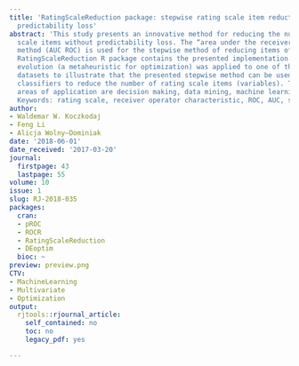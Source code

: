 ```yaml
---
title: 'RatingScaleReduction package: stepwise rating scale item reduction without
  predictability loss'
abstract: 'This study presents an innovative method for reducing the number of rating
  scale items without predictability loss. The “area under the receiver operator curve”
  method (AUC ROC) is used for the stepwise method of reducing items of a rating scale.
  RatingScaleReduction R package contains the presented implementation. Differential
  evolution (a metaheuristic for optimization) was applied to one of the analyzed
  datasets to illustrate that the presented stepwise method can be used with other
  classifiers to reduce the number of rating scale items (variables). The targeted
  areas of application are decision making, data mining, machine learning, and psychometrics.
  Keywords: rating scale, receiver operator characteristic, ROC, AUC, scale reduction.'
author:
- Waldemar W. Koczkodaj
- Feng Li
- Alicja Wolny–Dominiak
date: '2018-06-01'
date_received: '2017-03-20'
journal:
  firstpage: 43
  lastpage: 55
volume: 10
issue: 1
slug: RJ-2018-035
packages:
  cran:
  - pROC
  - ROCR
  - RatingScaleReduction
  - DEoptim
  bioc: ~
preview: preview.png
CTV:
- MachineLearning
- Multivariate
- Optimization
output:
  rjtools::rjournal_article:
    self_contained: no
    toc: no
    legacy_pdf: yes

---
```

